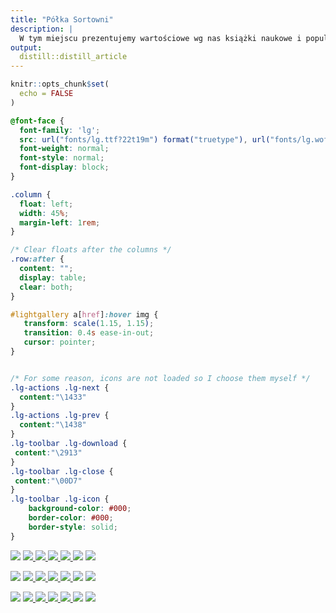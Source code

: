 ```yaml
---
title: "Półka Sortowni"
description: |
  W tym miejscu prezentujemy wartościowe wg nas książki naukowe i popularnonaukowe
output:
  distill::distill_article
---
```


```r
knitr::opts_chunk$set(
  echo = FALSE
)
```

<head>

<link type="text/css" rel="stylesheet" href="https://cdnjs.cloudflare.com/ajax/libs/lightgallery/1.6.0/css/lightgallery.min.css" /> 
<script src="https://cdnjs.cloudflare.com/ajax/libs/lightgallery-js/1.4.1-beta.0/js/lightgallery.min.js"></script>

<!-- lightgallery plugins -->
<script src="https://cdnjs.cloudflare.com/ajax/libs/lg-fullscreen/1.2.1/lg-fullscreen.min.js"></script>
<script src="https://cdnjs.cloudflare.com/ajax/libs/lg-thumbnail/1.2.1/lg-thumbnail.min.js"></script>

<link rel="stylesheet" href="https://cdnjs.cloudflare.com/ajax/libs/lg-icon/1.0.0/lg-icon.min.css" />


</head>




```css
@font-face {
  font-family: 'lg';
  src: url("fonts/lg.ttf?22t19m") format("truetype"), url("fonts/lg.woff?22t19m") format("woff"), url("fonts/lg.svg?22t19m#lg") format("svg");
  font-weight: normal;
  font-style: normal;
  font-display: block;
}

.column {
  float: left;
  width: 45%;
  margin-left: 1rem;
}

/* Clear floats after the columns */
.row:after {
  content: "";
  display: table;
  clear: both;
}

#lightgallery a[href]:hover img {
   transform: scale(1.15, 1.15);
   transition: 0.4s ease-in-out;
   cursor: pointer;
}


/* For some reason, icons are not loaded so I choose them myself */
.lg-actions .lg-next {
  content:"\1433"
}
.lg-actions .lg-prev {
  content:"\1438"
}
.lg-toolbar .lg-download {
 content:"\2913"
}
.lg-toolbar .lg-close {
 content:"\00D7"
}
.lg-toolbar .lg-icon {
	background-color: #000;
	border-color: #000;
	border-style: solid;
}
```


<div class="row" id="lightgallery">
  <a>
    <img src="_gallery/img/margines_transparent.png" />
  </a>
  <a href="_gallery/shelf/pulapki/pulapki.html">
    <img src="_gallery/img/small_pulapkimyslenia.png" />
  </a>
  <a href="_gallery/shelf/dyskurs/dyskurs.html">
    <img src="_gallery/img/small_lingwistykadyskursu.png" />
  </a>
  <a href="_gallery/shelf/wyobraznia/wyobraznia.html">
    <img src="_gallery/img/small_wyobraz.png" />
  </a>
  <a href="_gallery/shelf/ludobojstwo/ludobojstwo.html">
    <img src="_gallery/img/small_ludobojstwo.png" />
  </a>
  <a>
    <img src="_gallery/img/margines_transparent.png" />
  </a>
   <a>
    <img src="_gallery/img/shell.png" />
  </a>
</div>

<div class="row" id="lightgallery">
  <a>
    <img src="_gallery/img/margines_transparent.png" />
  </a>
  <a href="_gallery/shelf/walcz/walcz.html">
    <img src="_gallery/img/small_walczprotestuj.png" />
  </a>
  <a href="_gallery/shelf/kosci/kosci.html">
    <img src="_gallery/img/small_dziejeczlowieka.png" />
  </a>
  <a href="_gallery/shelf/reims/reims.html">
    <img src="_gallery/img/small_powrotdoreims.png" />
  </a>
  <a href="_gallery/shelf/radykalnemiasta/radykalnemiasta.html">
    <img src="_gallery/img/small_radykalnemiasta.png" />
  </a>
  <a>
    <img src="_gallery/img/margines_transparent.png" />
  </a>
   <a>
    <img src="_gallery/img/shell.png" />
  </a>
</div>

<div class="row" id="lightgallery">
  <a>
    <img src="_gallery/img/margines_transparent.png" />
  </a>
  <a href="_gallery/shelf/cyfrodziewczyny/cyfrodziewczyny.html">
    <img src="_gallery/img/small_cyfrodziewczyny.png" />
  </a>
  <a href="_gallery/shelf/wszystkodlazmarlych/wszystkodlazmarlych.html">
    <img src="_gallery/img/small_wszystkodlazmarlych.png" />
  </a>
  <a href="_gallery/shelf/historiapolski/historiapolski.html">
    <img src="_gallery/img/small_topolskihistoriapolski.png" />
  </a>
  <a href="_gallery/shelf/laboratoriumlatour/laboratoriumlatour.html">
    <img src="_gallery/img/small_latour.png" />
  </a>
  <a>
    <img src="_gallery/img/margines_transparent.png" />
  </a>
   <a>
    <img src="_gallery/img/shell.png" />
  </a>
</div>




<script type="text/javascript">
    document.addEventListener('DOMContentLoaded', function() {
        const lightgallery = document.getElementById('lightgallery');
        lightgallery.addEventListener('click', function(event) {
            if (event.target.tagName === 'IMG') {
                event.preventDefault(); // Prevent the default behavior (displaying the image)
                const link = event.target.parentNode.getAttribute('href');
                if (link) {
                    window.location.href = link; // Redirect to the specified URL
                }
            }
        });
    });
</script>


<script type="text/javascript">
    lightGallery(document.getElementById('lightgallery'), {
        selector: 'a[href]'
    });
</script>